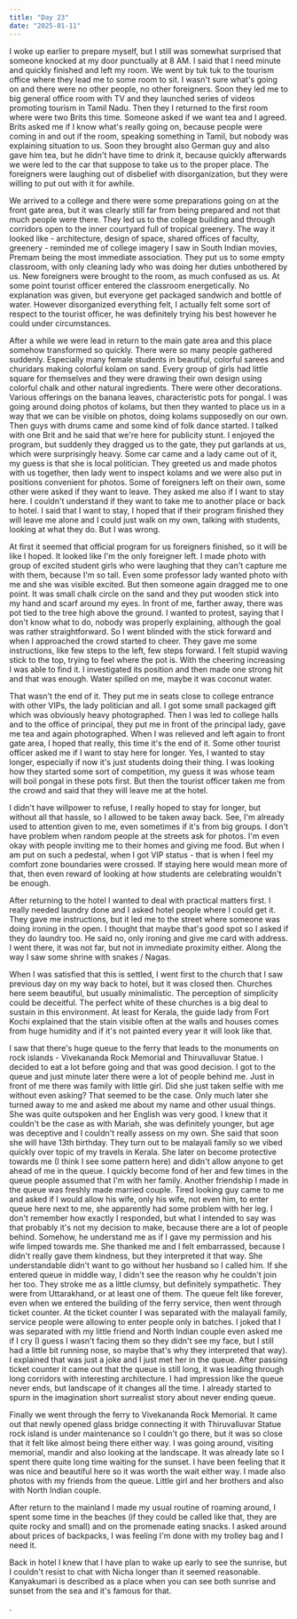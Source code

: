 ```yaml
---
title: "Day 23"
date: "2025-01-11"
---
```

I woke up earlier to prepare myself, but I still was somewhat surprised that someone knocked at my door punctually at 8 AM. I said that I need minute and quickly finished and left my room. We went by tuk tuk to the tourism office where they lead me to some room to sit. I wasn't sure what's going on and there were no other people, no other foreigners. Soon they led me to big general office room with TV and they launched series of videos promoting tourism in Tamil Nadu. Then they I returned to the first room where were two Brits this time. Someone asked if we want tea and I agreed. Brits asked me if I know what's really going on, because people were coming in and out if the room, speaking something in Tamil, but nobody was explaining situation to us. Soon they brought also German guy and also gave him tea, but he didn't have time to drink it, because quickly afterwards we were led to the car that suppose to take us to the proper place. The foreigners were laughing out of disbelief with disorganization, but they were willing to put out with it for awhile.

We arrived to a college and there were some preparations going on at the front gate area, but it was clearly still far from being prepared and not that much people were there. They led us to the college building and through corridors open to the inner courtyard full of tropical greenery. The way it looked like - architecture, design of space, shared offices of faculty, greenery - reminded me of college imagery I saw in South Indian movies, Premam being the most immediate association. They put us to some empty classroom, with only cleaning lady who was doing her duties unbothered by us. New foreigners were brought to the room, as much confused as us. At some point tourist officer entered the classroom energetically. No explanation was given, but everyone get packaged sandwich and bottle of water. However disorganized everything felt, I actually felt some sort of respect to the tourist officer, he was definitely trying his best however he could under circumstances.

After a while we were lead in return to the main gate area and this place somehow transformed so quickly. There were so many people gathered suddenly. Especially many female students in beautiful, colorful sarees and churidars making colorful kolam on sand. Every group of girls had little square for themselves and they were drawing their own design using colorful chalk and other natural ingredients. There were other decorations. Various offerings on the banana leaves, characteristic pots for pongal. I was going around doing photos of kolams, but then they wanted to place us in a way that we can be visible on photos, doing kolams supposedly on our own. Then guys with drums came and some kind of folk dance started. I talked with one Brit and he said that we're here for publicity stunt. I enjoyed the program, but suddenly they dragged us to the gate, they put garlands at us, which were surprisingly heavy. Some car came and a lady came out of it, my guess is that she is local politician. They greeted us and made photos with us together, then lady went to inspect kolams and we were also put in positions convenient for photos. Some of foreigners left on their own, some other were asked if they want to leave. They asked me also if I want to stay here. I couldn't understand if they want to take me to another place or back to hotel. I said that I want to stay, I hoped that if their program finished they will leave me alone and I could just walk on my own, talking with students, looking at what they do. But I was wrong. 

At first it seemed that official program for us foreigners finished, so it will be like I hoped. It looked like I'm the only foreigner left. I made photo with group of excited student girls who were laughing that they can't capture me with them, because I'm so tall. Even some professor lady wanted photo with me and she was visible excited. But then someone again dragged me to one point. It was small chalk circle on the sand and they put wooden stick into my hand and scarf around my eyes. In front of me, farther away, there was pot tied to the tree high above the ground. I wanted to protest, saying that I don't know what to do, nobody was properly explaining, although the goal was rather straightforward. So I went blinded with the stick forward and when I approached the crowd started to cheer. They gave me some instructions, like few steps to the left, few steps forward. I felt stupid waving stick to the top, trying to feel where the pot is. With the cheering increasing I was able to find it. I investigated its position and then made one strong hit and that was enough. Water spilled on me, maybe it was coconut water. 

That wasn't the end of it. They put me in seats close to college entrance with other VIPs, the lady politician and all. I got some small packaged gift which was obviously heavy photographed. Then I was led to college halls and to the office of principal, they put me in front of the principal lady, gave me tea and again photographed. When I was relieved and left again to front gate area, I hoped that really, this time it's the end of it. Some other tourist officer asked me if I want to stay here for longer. Yes, I wanted to stay longer, especially if now it's just students doing their thing. I was looking how they started some sort of competition, my guess it was whose team will boil pongal in these pots first. But then the tourist officer taken me from the crowd and said that they will leave me at the hotel.

I didn't have willpower to refuse, I really hoped to stay for longer, but without all that hassle, so I allowed to be taken away back. See, I'm already used to attention given to me, even sometimes if it's from big groups. I don't have problem when random people at the streets ask for photos. I'm even okay with people inviting me to their homes and giving me food. But when I am put on such a pedestal, when I got VIP status - that is when I feel my comfort zone boundaries were crossed. If staying here would mean more of that, then even reward of looking at how students are celebrating wouldn't be enough.

After returning to the hotel I wanted to deal with practical matters first. I really needed laundry done and I asked hotel people where I could get it. They gave me instructions, but it led me to the street where someone was doing ironing in the open. I thought that maybe that's good spot so I asked if they do laundry too. He said no, only ironing and give me card with address. I went there, it was not far, but not in immediate proximity either. Along the way I saw some shrine with snakes / Nagas.

When I was satisfied that this is settled, I went first to the church that I saw previous day on my way back to hotel, but it was closed then. Churches here seem beautiful, but usually minimalistic. The perception of simplicity could be deceitful. The perfect white of these churches is a big deal to sustain in this environment. At least for Kerala, the guide lady from Fort Kochi explained that the stain visible often at the walls and houses comes from huge humidity and if it's not painted every year it will look like that.

I saw that there's huge queue to the ferry that leads to the monuments on rock islands - Vivekananda Rock Memorial and Thiruvalluvar Statue. I decided to eat a lot before going and that was good decision. I got to the queue and just minute later there were a lot of people behind me. Just in front of me there was family with little girl. Did she just taken selfie with me without even asking? That seemed to be the case. Only much later she turned away to me and asked me about my name and other usual things. She was quite outspoken and her English was very good. I knew that it couldn't be the case as with Mariah, she was definitely younger, but age was deceptive and I couldn't really assess on my own. She said that soon she will have 13th birthday. They turn out to be malayali family so we vibed quickly over topic of my travels in Kerala. She later on become protective towards me (I think I see some pattern here) and didn't allow anyone to get ahead of me in the queue. I quickly become fond of her and few times in the queue people assumed that I'm with her family. Another friendship I made in the queue was freshly made married couple. Tired looking guy came to me and asked if I would allow his wife, only his wife, not even him, to enter queue here next to me, she apparently had some problem with her leg. I don't remember how exactly I responded, but what I intended to say was that probably it's not my decision to make, because there are a lot of people behind. Somehow, he understand me as if I gave my permission and his wife limped towards me. She thanked me and I felt embarrassed, because I didn't really gave them kindness, but they interpreted it that way. She understandable didn't want to go without her husband so I called him. If she entered queue in middle way, I didn't see the reason why he couldn't join her too. They stroke me as a little clumsy, but definitely sympathetic. They were from Uttarakhand, or at least one of them. The queue felt like forever, even when we entered the building of the ferry service, then went through ticket counter. At the ticket counter I was separated with the malayali family, service people were allowing to enter people only in batches. I joked that I was separated with my little friend and North Indian couple even asked me if I cry (I guess I wasn't facing them so they didn't see my face, but I still had a little bit running nose, so maybe that's why they interpreted that way). I explained that was just a joke and I just met her in the queue. After passing ticket counter it came out that the queue is still long, it was leading through long corridors with interesting architecture. I had impression like the queue never ends, but landscape of it changes all the time. I already started to spurn in the imagination short surrealist story about never ending queue. 

Finally we went through the ferry to Vivekananda Rock Memorial. It came out that newly opened glass bridge connecting it with Thiruvalluvar Statue rock island is under maintenance so I couldn't go there, but it was so close that it felt like almost being there either way. I was going around, visiting memorial, mandir and also looking at the landscape. It was already late so I spent there quite long time waiting for the sunset. I have been feeling that it was nice and beautiful here so it was worth the wait either way. I made also photos with my friends from the queue. Little girl and her brothers and also with North Indian couple.

After return to the mainland I made my usual routine of roaming around, I spent some time in the beaches (if they could be called like that, they are quite rocky and small) and on the promenade eating snacks. I asked around about prices of backpacks, I was feeling I'm done with my trolley bag and I need it. 

Back in hotel I knew that I have plan to wake up early to see the sunrise, but I couldn't resist to chat with Nicha longer than it seemed reasonable. Kanyakumari is described as a place when you can see both sunrise and sunset from the sea and it's famous for that.

. 

